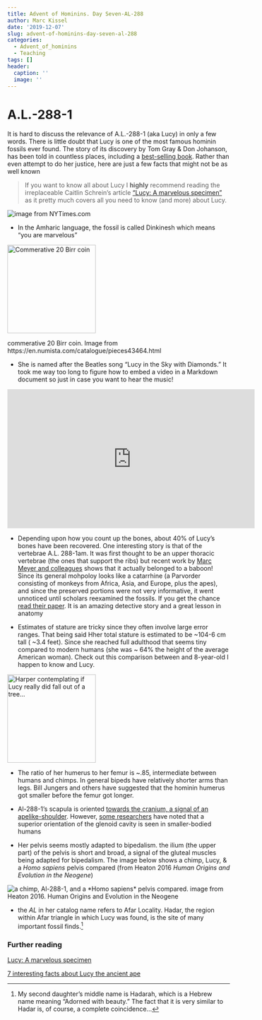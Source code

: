 ```yaml
---
title: Advent of Hominins. Day Seven-AL-288
author: Marc Kissel
date: '2019-12-07'
slug: advent-of-hominins-day-seven-al-288
categories:
  - Advent_of_hominins
  - Teaching
tags: []
header:
  caption: ''
  image: ''
---
```


# A.L.-288-1

It is hard to discuss the relevance of A.L.-288-1 (aka Lucy) in only a few words. There is little doubt that Lucy is one of the most famous hominin fossils ever found. The story of its discovery by Tom Gray & Don Johanson, has been told in countless places, including a [best-selling book](https://www.google.com/books/edition/Lucy/HgGNlFMM5XQC?hl=en&gbpv=0). Rather than even attempt to do her justice, here are just a few facts that might not be as well known

>If you want to know all about Lucy I **highly** recommend reading the irreplaceable  Caitlin Schrein's article ["Lucy: A marvelous specimen"](https://www.nature.com/scitable/knowledge/library/lucy-a-marvelous-specimen-135716086/) as it pretty much covers all you need to know (and more) about Lucy.


<img src="/img/01TB-LUCY1-NYTIMES.jpg" title="image from NYTimes.com"/>


- In the Amharic language, the fossil is called Dinkinesh  which means "you are marvelous"


<img src="/img/LucyCoin_20_birr.PNG" title="Commerative 20 Birr coin" caption = "20 Birr coin from https://en.numista.com/catalogue/pieces43464.html"  width="200" height="200" />

commerative 20 Birr coin. Image from https://en.numista.com/catalogue/pieces43464.html


- She is named after the Beatles song "Lucy in the Sky with Diamonds." It took me way too long to figure how to embed a video in a Markdown document so just in case you want to hear the music!

<iframe width="560" height="315" src="https://www.youtube.com/embed/naoknj1ebqI" frameborder="0" allowfullscreen></iframe>

- Depending upon how you count up the bones, about 40% of Lucy's bones have been recovered. One interesting story is that of the vertebrae A.L. 288-1am. It was first thought to be an upper thoracic vertebrae (the ones that support the ribs) but recent work by [Marc Meyer and colleagues](https://www.elsevier.com/connect/why-lucys-baboon-bone-is-great-for-science-and-evolution-theory) shows that it actually belonged to a baboon! Since its general mohpoloy looks like a catarrhine (a Parvorder consisting of monkeys from Africa, Asia, and Europe, plus the apes), and since the preserved portions were not very informative, it went unnoticed until scholars reexamined the fossils. If you get the chance
[read their paper](https://www.sciencedirect.com/science/article/abs/pii/S0047248415001335). It is an amazing detective story and a great lesson in anatomy


- Estimates of stature are tricky since they often involve large error ranges. That being said Hher total stature is estimated to be ~104-6 cm tall ( ~3.4 feet). Since she reached full adulthood that seems tiny compared to modern humans (she was ~ 64% the height of the average American woman). Check out this comparison between and 8-year-old I happen to know and Lucy.

<img src="/img/Lucy_Harper.jpg" title="Harper contemplating if Lucy really did fall out of a tree..." width="200" height="200" />



- The ratio of her humerus to her femur is ~.85, intermediate between humans and chimps. In general bipeds have relatively shorter arms than legs. Bill Jungers and others have suggested that the hominin humerus got smaller before the femur got longer.

- Al-288-1's scapula is oriented [towards the cranium, a signal of an apelike-shoulder](https://elucy.org/compant/scapula/). However, [some researchers](https://www.semanticscholar.org/paper/What's-Your-Angle-Size-Correction-and-Bar%E2%80%93Glenoid-Inouye-Shea/1f70b8b79967cdb8b582dd58de67fc4a406bc5d7) have noted that a superior orientation of the glenoid cavity is seen in smaller-bodied humans

- Her pelvis seems mostly adapted to bipedalism. the ilium (the upper part) of the pelvis is short and broad, a signal of the gluteal muscles being adapted for bipedalism. The image below shows a chimp, Lucy, & a *Homo sapiens* pelvis compared (from Heaton 2016 *Human Origins and Evolution in the Neogene*)


<img src="/img/Heaton_fig_3.jpg" title="a chimp, Al-288-1, and a *Homo sapiens* pelvis compared. image from Heaton 2016. Human Origins and Evolution in the Neogene" />


- the *AL* in her catalog name refers to Afar Locality. Hadar, the region within Afar triangle in which Lucy was found, is the site of many important fossil finds.^[My second daughter's middle name is Hadarah, which is a Hebrew name meaning "Adorned with beauty." The fact that it is very similar to Hadar is, of course, a complete coincidence...]


### Further reading

[Lucy: A marvelous specimen](https://www.nature.com/scitable/knowledge/library/lucy-a-marvelous-specimen-135716086/)

[7 interesting facts about Lucy the ancient ape](https://www.mnn.com/earth-matters/animals/blogs/facts-about-lucy-australopithecine)








